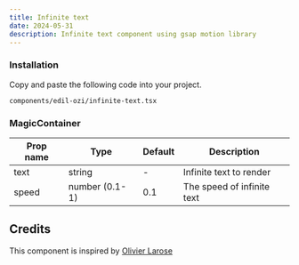 ```yaml
---
title: Infinite text
date: 2024-05-31
description: Infinite text component using gsap motion library
---
```


<ComponentPreview name="infinite-text-demo" />

<Steps>

### Installation

Copy and paste the following code into your project.

```text
components/edil-ozi/infinite-text.tsx
```

<ComponentSource name="infinite-text" />

</Steps>

### MagicContainer

| Prop name | Type          | Default | Description                             |
| --------- | ---------     | ------- | --------------------------------------- |
| text      | string        | -       | Infinite text to render                 |
| speed     | number (0.1-1)| 0.1     | The speed of infinite text              |

## Credits

This component is inspired by [Olivier Larose](https://blog.olivierlarose.com/tutorials/infinite-text-move-on-scroll)
